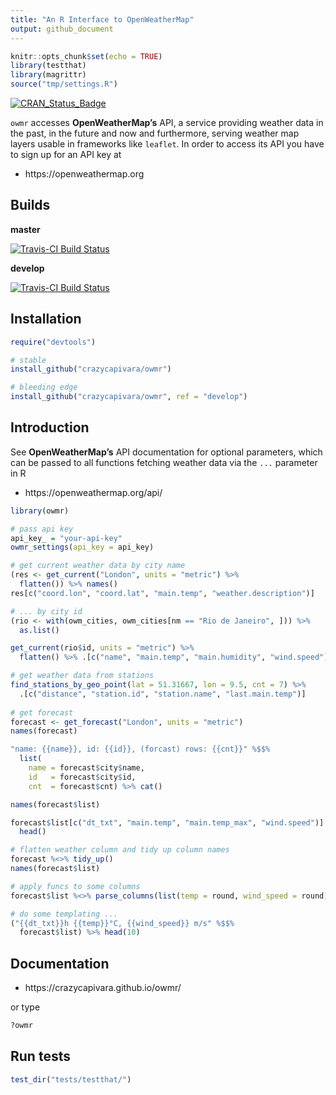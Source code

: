 ```yaml
---
title: "An R Interface to OpenWeatherMap"
output: github_document
---
```


```r
knitr::opts_chunk$set(echo = TRUE)
library(testthat)
library(magrittr)
source("tmp/settings.R")
```

[![CRAN_Status_Badge](https://www.r-pkg.org/badges/version/owmr)](https://cran.r-project.org/package=owmr)

`owmr` accesses __OpenWeatherMap's__ API, a service providing weather data in the past, in the future and now and furthermore, serving weather map layers usable in frameworks like `leaflet`. In order to access its API you have to sign up for an API key at

* https://openweathermap.org

## Builds

__master__

[![Travis-CI Build Status](https://travis-ci.org/crazycapivara/owmr.svg?branch=master)](https://travis-ci.org/crazycapivara/owmr)

__develop__

[![Travis-CI Build Status](https://travis-ci.org/crazycapivara/owmr.svg?branch=develop)](https://travis-ci.org/crazycapivara/owmr)

## Installation

```r
require("devtools")

# stable
install_github("crazycapivara/owmr")

# bleeding edge
install_github("crazycapivara/owmr", ref = "develop")
```

## Introduction

See __OpenWeatherMap's__ API documentation for optional parameters, which can be passed to all functions fetching weather data via the `...` parameter in R

* https://openweathermap.org/api/

```r
library(owmr)

# pass api key
api_key_ = "your-api-key"
owmr_settings(api_key = api_key)

# get current weather data by city name
(res <- get_current("London", units = "metric") %>%
  flatten()) %>% names()
res[c("coord.lon", "coord.lat", "main.temp", "weather.description")]

# ... by city id
(rio <- with(owm_cities, owm_cities[nm == "Rio de Janeiro", ])) %>%
  as.list()

get_current(rio$id, units = "metric") %>%
  flatten() %>% .[c("name", "main.temp", "main.humidity", "wind.speed")]

# get weather data from stations
find_stations_by_geo_point(lat = 51.31667, lon = 9.5, cnt = 7) %>% 
  .[c("distance", "station.id", "station.name", "last.main.temp")]
  
# get forecast
forecast <- get_forecast("London", units = "metric")
names(forecast)

"name: {{name}}, id: {{id}}, (forcast) rows: {{cnt}}" %$$%
  list(
    name = forecast$city$name,
    id   = forecast$city$id,
    cnt  = forecast$cnt) %>% cat()

names(forecast$list)

forecast$list[c("dt_txt", "main.temp", "main.temp_max", "wind.speed")] %>%
  head()

# flatten weather column and tidy up column names
forecast %<>% tidy_up()
names(forecast$list)

# apply funcs to some columns  
forecast$list %<>% parse_columns(list(temp = round, wind_speed = round))

# do some templating ...
("{{dt_txt}}h {{temp}}°C, {{wind_speed}} m/s" %$$%
  forecast$list) %>% head(10)
```

## Documentation

* https://crazycapivara.github.io/owmr/

or type

```r
?owmr
```

## Run tests
```r
test_dir("tests/testthat/")
```
